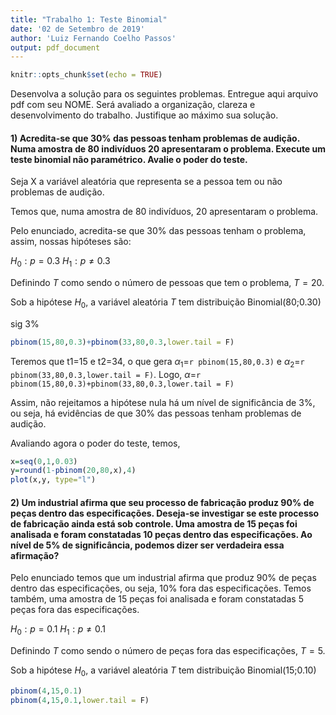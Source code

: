 ```yaml
---
title: "Trabalho 1: Teste Binomial"
date: '02 de Setembro de 2019'
author: 'Luiz Fernando Coelho Passos'
output: pdf_document
---
```


```r
knitr::opts_chunk$set(echo = TRUE)
```

Desenvolva a solução para os seguintes problemas. Entregue aqui arquivo pdf com seu NOME. Será avaliado a organização, clareza e desenvolvimento do trabalho. Justifique ao máximo sua solução. 

#### 1) Acredita-se que 30% das pessoas tenham problemas de audição. Numa amostra de 80 indivíduos 20 apresentaram o problema. Execute um teste binomial não paramétrico. Avalie o poder do teste. 

Seja X a variável aleatória que representa se a pessoa tem ou não problemas de audição.

Temos que, numa amostra de 80 indivíduos, 20 apresentaram o problema.

Pelo enunciado, acredita-se que 30% das pessoas tenham o problema, assim, nossas hipóteses são:

$H_0: p = 0.3$
$H_1: p \neq 0.3$

Definindo $T$ como sendo o número de pessoas que tem o problema, $T=20$.

Sob a hipótese $H_0$, a variável aleatória $T$ tem distribuição Binomial(80;0.30)

sig 3%

```r
pbinom(15,80,0.3)+pbinom(33,80,0.3,lower.tail = F)

```

Teremos que t1=15 e t2=34, o que gera $\alpha_1=$```r pbinom(15,80,0.3)``` e $\alpha_2=$```r pbinom(33,80,0.3,lower.tail = F)```. Logo, $\alpha=$```r pbinom(15,80,0.3)+pbinom(33,80,0.3,lower.tail = F)```

Assim, não rejeitamos a hipótese nula há um nível de significância de 3%, ou seja, há evidências de que 30% das pessoas tenham problemas de audição.

Avaliando agora o poder do teste, temos,

```r
x=seq(0,1,0.03)
y=round(1-pbinom(20,80,x),4)
plot(x,y, type="l")
```

<!-- Temos que quando $p=$ o poder do teste é superior -->
<!-- a 0.05 (poder = 0.054) -->



#### 2) Um industrial afirma que seu processo de fabricação produz  90% de peças dentro das especificações. Deseja-se investigar se este processo de fabricação ainda está sob controle. Uma amostra de 15  peças foi analisada e foram constatadas 10 peças dentro das especificações. Ao nível de 5% de significância, podemos dizer ser verdadeira essa afirmação?

Pelo enunciado temos que um industrial afirma que produz 90% de peças dentro das especificações, ou seja, 10% fora das especificações. Temos também, uma amostra de 15 peças foi analisada e foram constatadas 5 peças fora das especificações.

$H_0: p = 0.1$
$H_1: p \neq 0.1$

Definindo $T$ como sendo o número de peças fora das especificações, $T=5$.

Sob a hipótese $H_0$, a variável aleatória $T$ tem distribuição Binomial(15;0.10)

```r
pbinom(4,15,0.1)
pbinom(4,15,0.1,lower.tail = F)
```












